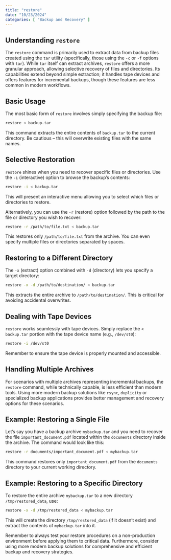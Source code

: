 ```yaml
---
title: "restore"
date: "10/23/2024"
categories: [ "Backup and Recovery" ]
---
```

## Understanding `restore`

The `restore` command is primarily used to extract data from backup files created using the `tar` utility (specifically, those using the `-c` or `-f` options with `tar`). While `tar` itself can extract archives, `restore` offers a more granular approach, allowing selective recovery of files and directories.  Its capabilities extend beyond simple extraction; it handles tape devices and offers features for incremental backups, though these features are less common in modern workflows.


## Basic Usage

The most basic form of `restore` involves simply specifying the backup file:

```bash
restore < backup.tar
```

This command extracts the entire contents of `backup.tar` to the current directory.  Be cautious – this will overwrite existing files with the same names.


## Selective Restoration

`restore` shines when you need to recover specific files or directories.  Use the `-i` (interactive) option to browse the backup's contents:

```bash
restore -i < backup.tar
```

This will present an interactive menu allowing you to select which files or directories to restore.

Alternatively, you can use the `-r` (restore) option followed by the path to the file or directory you wish to recover:

```bash
restore -r /path/to/file.txt < backup.tar
```

This restores only `/path/to/file.txt` from the archive.  You can even specify multiple files or directories separated by spaces.


## Restoring to a Different Directory

The `-x` (extract) option combined with `-d` (directory) lets you specify a target directory:

```bash
restore -x -d /path/to/destination/ < backup.tar
```

This extracts the entire archive to `/path/to/destination/`.  This is critical for avoiding accidental overwrites.


## Dealing with Tape Devices

`restore` works seamlessly with tape devices.  Simply replace the `< backup.tar` portion with the tape device name (e.g., `/dev/st0`):

```bash
restore -i /dev/st0
```

Remember to ensure the tape device is properly mounted and accessible.


## Handling Multiple Archives

For scenarios with multiple archives representing incremental backups, the `restore` command, while technically capable, is less efficient than modern tools.  Using more modern backup solutions like `rsync`, `duplicity` or specialized backup applications provides better management and recovery options for these scenarios.


##  Example: Restoring a Single File

Let's say you have a backup archive `mybackup.tar` and you need to recover the file `important_document.pdf` located within the `documents` directory inside the archive.  The command would look like this:

```bash
restore -r documents/important_document.pdf < mybackup.tar
```

This command restores only `important_document.pdf` from the `documents` directory to your current working directory.



##  Example: Restoring to a Specific Directory

To restore the entire archive `mybackup.tar` to a new directory `/tmp/restored_data`, use:

```bash
restore -x -d /tmp/restored_data < mybackup.tar
```


This will create the directory `/tmp/restored_data` (if it doesn't exist) and extract the contents of `mybackup.tar` into it.



Remember to always test your restore procedures on a non-production environment before applying them to critical data.  Furthermore,  consider using more modern backup solutions for comprehensive and efficient backup and recovery strategies.

